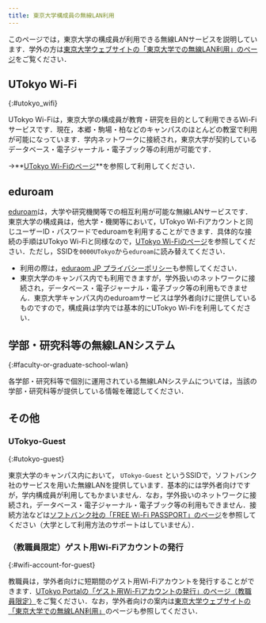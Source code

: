 ```yaml
---
title: 東京大学構成員の無線LAN利用
---
```



<Mfa100 />

このページでは，東京大学の構成員が利用できる無線LANサービスを説明しています．学外の方は[東京大学ウェブサイトの「東京大学での無線LAN利用」のページ](https://www.u-tokyo.ac.jp/adm/dics/ja/wlan.html)をご覧ください．

## UTokyo Wi-Fi
{:#utokyo_wifi}

UTokyo Wi-Fiは，東京大学の構成員が教育・研究を目的として利用できるWi-Fiサービスです．現在，本郷・駒場・柏などのキャンパスのほとんどの教室で利用が可能になっています．学内ネットワークに接続され，東京大学が契約しているデータベース・電子ジャーナル・電子ブック等の利用が可能です．

→**[UTokyo Wi-Fiのページ](/utokyo_wifi/)**を参照して利用してください．

## eduroam

[eduroam](https://eduroam.jp/)は，大学や研究機関等での相互利用が可能な無線LANサービスです．東京大学の構成員は，他大学・機関等において，UTokyo Wi-Fiアカウントと同じユーザーID・パスワードでeduroamを利用することができます．具体的な接続の手順はUTokyo Wi-Fiと同様なので，[UTokyo Wi-Fiのページ](/utokyo_wifi/)を参照してください．ただし，SSIDを`0000UTokyo`から`eduroam`に読み替えてください．

- 利用の際は，[eduraom JP プライバシーポリシー](https://meatwiki.nii.ac.jp/confluence/x/WYX0BQ)も参照してください．
- 東京大学のキャンパス内でも利用できますが，学外扱いのネットワークに接続され，データベース・電子ジャーナル・電子ブック等の利用もできません．東京大学キャンパス内のeduroamサービスは学外者向けに提供しているものですので，構成員は学内では基本的にUTokyo Wi-Fiを利用してください．

## 学部・研究科等の無線LANシステム
{:#faculty-or-graduate-school-wlan}

各学部・研究科等で個別に運用されている無線LANシステムについては，当該の学部・研究科等が提供している情報を確認してください．

## その他

### UTokyo-Guest
{:#utokyo-guest}

東京大学のキャンパス内において， `UTokyo-Guest` というSSIDで，ソフトバンク社のサービスを用いた無線LANを提供しています．基本的には学外者向けですが，学内構成員が利用してもかまいません．なお，学外扱いのネットワークに接続され，データベース・電子ジャーナル・電子ブック等の利用もできません．接続方法などは[ソフトバンク社の「FREE Wi-Fi PASSPORT」のページ](https://www.softbank.jp/biz/nw/wifispot/freewifi/)を参照してください（大学として利用方法のサポートはしていません）．

### （教職員限定）ゲスト用Wi-Fiアカウントの発行
{:#wifi-account-for-guest}

教職員は，学外者向けに短期間のゲスト用Wi-Fiアカウントを発行することができます．[UTokyo Portalの「ゲスト用Wi-Fiアカウントの発行」のページ（教職員限定）](https://univtokyo.sharepoint.com/sites/utokyoportal/wiki/d/UTokyo_WiFi_Guest_Account.aspx)をご覧ください．なお，学外者向けの案内は[東京大学ウェブサイトの「東京大学での無線LAN利用」](https://www.u-tokyo.ac.jp/adm/dics/ja/wlan.html)のページも参照してください．
